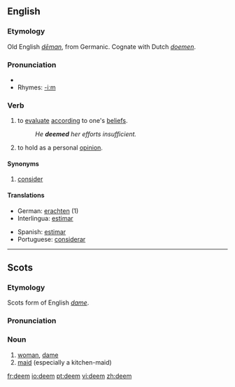 ==English==
===Etymology===
Old English ''[[deman|dēman]]'', from Germanic.  Cognate with Dutch ''[[doemen]]''.

===Pronunciation===
*{{IPA|/di:m/}}
*Rhymes: [[Rhymes:English:-iːm|-iːm]]

===Verb===
{{en-verb}}

# to [[evaluate]] [[according]] to one's [[belief]]s.
#:''He '''deemed''' her efforts insufficient.''
# to hold as a personal [[opinion]].

====Synonyms====
# [[consider]]

====Translations====
{{top}}
*German: [[erachten]] (1)
*Interlingua: [[estimar]]
{{mid}}
*Spanish: [[estimar]]
*Portuguese: [[considerar]]
{{bottom}}

----

==Scots==
===Etymology===
Scots form of English ''[[dame]]''.

===Pronunciation===
{{IPA|/dim/}}

===Noun===
{{sco-noun}}

# [[woman]], [[dame]]
# [[maid]] (especially a kitchen-maid)

[[fr:deem]]
[[io:deem]]
[[pt:deem]]
[[vi:deem]]
[[zh:deem]]